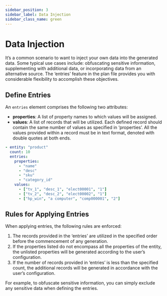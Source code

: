 ```yaml
---
sidebar_position: 3
sidebar_label: Data Injection
sidebar_class_name: green
---
```


# Data Injection
It’s a common scenario to want to inject your own data into the generated data. Some typical use cases include: obfuscating sensitive information, supplementing with additional data, or incorporating data from an alternative source. The ‘entries’ feature in the plan file provides you with considerable flexibility to accomplish these objectives.

## Define Entries
An `entries` element comprises the following two attributes:

- **properties**: A list of property names to which values will be assigned.
- **values**: A list of records that will be utilized. Each defined record should contain the same number of values as specified in ‘properties’. All the values provided within a record must be in text format, denoted with double quotes at both ends.

```yaml title="Sample entries"
- entity: "product"
  count: 10
  entries:
    properties:
      - "name"
      - "desc"
      - "sku"
      - "category_id"
    values:
      - ["tv_1", "desc_1", "elect00001", "1"]
      - ["tv_2", "desc_2", "elect00002", "1"]
      - ["hp_win", "a computer", "comp000001", "2"]
```

## Rules for Applying Entries
When applying entries, the following rules are enforced:

1. The records provided in the ‘entries’ are utilized in the specified order before the commencement of any generation.
2. If the properties listed do not encompass all the properties of the entity, the unlisted properties will be generated according to the user’s configuration.
3. If the number of records provided in ‘entries’ is less than the specified count, the additional records will be generated in accordance with the user’s configuration.

For example, to obfuscate sensitive information, you can simply exclude any sensitive data when defining the entries.


